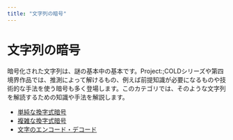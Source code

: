 ```yaml
---
title: "文字列の暗号"
---
```


# 文字列の暗号

暗号化された文字列は、謎の基本中の基本です。Project:;COLDシリーズや第四境界作品では、推測によって解けるもの、例えば前提知識が必要になるものや技術的な手法を使う暗号も多く登場します。このカテゴリでは、そのような文字列を解読するための知識や手法を解説します。

- [単純な換字式暗号](./cypher/simple-substitution.mdx)
- [複雑な換字式暗号](./cypher/complex-substitution.mdx)
- [文字のエンコード・デコード](./cypher/encode.mdx)